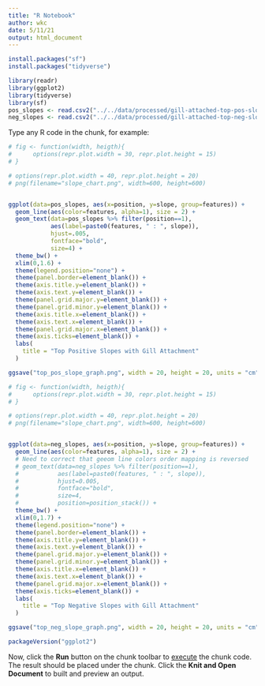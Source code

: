 ```yaml
---
title: "R Notebook"
author: wkc
date: 5/11/21
output: html_document
---
```


```r

install.packages("sf")
install.packages("tidyverse")
```



```r

library(readr)
library(ggplot2)
library(tidyverse)
library(sf)
pos_slopes <- read.csv2("../../data/processed/gill-attached-top-pos-slopes.csv", header=TRUE, sep=",")
neg_slopes <- read.csv2("../../data/processed/gill-attached-top-neg-slopes.csv", header=TRUE, sep=",")
```

Type any R code in the chunk, for example:
```r
# fig <- function(width, heigth){
#      options(repr.plot.width = 30, repr.plot.height = 15)
# }

# options(repr.plot.width = 40, repr.plot.height = 20)
# png(filename="slope_chart.png", width=600, height=600)


ggplot(data=pos_slopes, aes(x=position, y=slope, group=features)) +
  geom_line(aes(color=features, alpha=1), size = 2) +
  geom_text(data=pos_slopes %>% filter(position==1),
            aes(label=paste0(features, " : ", slope)),
            hjust=.005,
            fontface="bold",
            size=4) +
  theme_bw() +
  xlim(0,1.6) +
  theme(legend.position="none") +
  theme(panel.border=element_blank()) +
  theme(axis.title.y=element_blank()) +
  theme(axis.text.y=element_blank()) +
  theme(panel.grid.major.y=element_blank()) +
  theme(panel.grid.minor.y=element_blank()) +
  theme(axis.title.x=element_blank()) +
  theme(axis.text.x=element_blank()) +
  theme(panel.grid.major.x=element_blank()) +
  theme(axis.ticks=element_blank()) +
  labs(
    title = "Top Positive Slopes with Gill Attachment"
  )

ggsave("top_pos_slope_graph.png", width = 20, height = 20, units = "cm")

```
```r
# fig <- function(width, heigth){
#      options(repr.plot.width = 30, repr.plot.height = 15)
# }

# options(repr.plot.width = 40, repr.plot.height = 20)
# png(filename="slope_chart.png", width=600, height=600)


ggplot(data=neg_slopes, aes(x=position, y=slope, group=features)) +
  geom_line(aes(color=features, alpha=1), size = 2) +
  # Need to correct that geeom line colors order mapping is reversed
  # geom_text(data=neg_slopes %>% filter(position==1),
  #           aes(label=paste0(features, " : ", slope)),
  #           hjust=0.005,
  #           fontface="bold",
  #           size=4,
  #           position=position_stack()) +
  theme_bw() +
  xlim(0,1.7) +
  theme(legend.position="none") +
  theme(panel.border=element_blank()) +
  theme(axis.title.y=element_blank()) +
  theme(axis.text.y=element_blank()) +
  theme(panel.grid.major.y=element_blank()) +
  theme(panel.grid.minor.y=element_blank()) +
  theme(axis.title.x=element_blank()) +
  theme(axis.text.x=element_blank()) +
  theme(panel.grid.major.x=element_blank()) +
  theme(axis.ticks=element_blank()) +
  labs(
    title = "Top Negative Slopes with Gill Attachment"
  )

ggsave("top_neg_slope_graph.png", width = 20, height = 20, units = "cm")

```


```r
packageVersion("ggplot2")
```

Now, click the **Run** button on the chunk toolbar to [execute](https://www.jetbrains.com/help/pycharm/r-markdown.html#run-r-code) the chunk code. The result should be placed under the chunk.
Click the **Knit and Open Document** to built and preview an output.